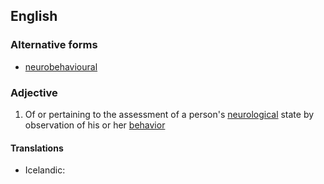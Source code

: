 ==English==

===Alternative forms===
* [[neurobehavioural]]

===Adjective===
{{en-adj|-}}

# Of or pertaining to the assessment of a person's [[neurological]] state by observation of his or her [[behavior]]

====Translations====
{{trans-top|pertaining to the assessment of a person's neurological state by observation of his or her behavior}}
* Icelandic: {{t|is|taugaatferlislegur|m}}
{{trans-mid}}
{{trans-bottom}}